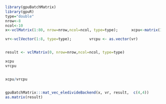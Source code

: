 <!--
%\VignetteEngine{knitr::knitr}
%\VignetteIndexEntry{matrix_divide_vector}
-->


```r
library(gpuBatchMatrix)
library(gpuR)
type="double"
nrow<-8
ncol<-10
x<-vclMatrix(1:80, nrow=nrow,ncol=ncol, type=type);      xcpu<-matrix(1:80, nrow=nrow,ncol=ncol)

vr<-vclVector(1:8, type=type);        vrcpu <- as.vector(vr)


result <- vclMatrix(0, nrow=nrow,ncol=ncol, type=type)

xcpu 
vrcpu


xcpu/vrcpu


gpuBatchMatrix:::mat_vec_eledivideBackend(x, vr, result,  c(4,4))
as.matrix(result)



```